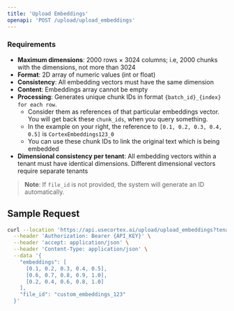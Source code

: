 ```yaml
---
title: 'Upload Embeddings'
openapi: 'POST /upload/upload_embeddings'
---
```


### Requirements
- **Maximum dimensions**: 2000 rows × 3024 columns; i.e, 2000 chunks with the dimensions, not more than 3024
- **Format**: 2D array of numeric values (int or float)
- **Consistency**: All embedding vectors must have the same dimension
- **Content**: Embeddings array cannot be empty
- **Processing**: Generates unique chunk IDs in format `{batch_id}_{index} for each row`. 
  - Consider them as references of that particular embeddings vector. You will get back these `chunk_ids`, when you query something.
  - In the example on your right, the reference to `[0.1, 0.2, 0.3, 0.4, 0.5]` is `CortexEmbeddings123_0`
  - You can use these chunk IDs to link the original text which is being embedded
- **Dimensional consistency per tenant**: All embedding vectors within a tenant must have identical dimensions. Different dimensional vectors require separate tenants

> **Note**: If `file_id` is not provided, the system will generate an ID automatically.

## Sample Request

```bash
curl --location 'https://api.usecortex.ai/upload/upload_embeddings?tenant_id={TENANT_ID}&sub_tenant_id={SUB_TENANT_ID}' \
  --header 'Authorization: Bearer {API_KEY}' \
  --header 'accept: application/json' \
  --header 'Content-Type: application/json' \
  --data '{
    "embeddings": [
      [0.1, 0.2, 0.3, 0.4, 0.5],
      [0.6, 0.7, 0.8, 0.9, 1.0],
      [0.2, 0.4, 0.6, 0.8, 1.0]
    ],
    "file_id": "custom_embeddings_123"
  }'
```
